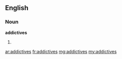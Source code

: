 ==English==
===Noun===
'''addictives'''
#{{plural of|[[addictive]]}}

[[ar:addictives]]
[[fr:addictives]]
[[mg:addictives]]
[[my:addictives]]